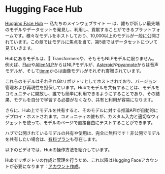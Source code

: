 # Hugging Face Hub

[Hugging Face Hub](https://huggingface.co/) –- 私たちのメインウェブサイト –- は、誰もが新しい最先端のモデルやデータセットを発見し、利用し、貢献することができるプラットフォームです。様々なモデルをホストしており、10,000以上のモデルが一般に公開されています。この章ではモデルに焦点を当て、第5章ではデータセットについて見ていきます。

Hubにあるモデルは、🤗 Transformersや、そもそもNLPモデルに限りません。例えば、[Flair](https://github.com/flairNLP/flair)や[AllenNLP](https://github.com/allenai/allennlp)からはNLPモデルが、[Asteroid](https://github.com/asteroid-team/asteroid)や[pyannote](https://github.com/pyannote/pyannote-audio)からは音声モデルが、そして[timm](https://github.com/rwightman/pytorch-image-models)からは画像モデルがそれぞれ寄贈されています。 

これらのモデルはそれぞれGitリポジトリとしてホストされており、バージョン管理および再現性を担保しています。Hubでモデルを共有することは、モデルをコミュニティに開放し、誰でも簡単に利用できるようにすることであり、その結果、モデルを自分で学習する必要がなくなり、共有と利用が容易になります。

さらに、Hub上でモデルを共有すると、そのモデルに対する推論APIが自動的にデプロイ・ホストされます。コミュニティの誰もが、カスタム入力と適切なウィジェットを使って、モデルのページで直接自由にテストすることができます。

ハブで公開されているモデルの共有や使用は、完全に無料です！非公開でモデルを共有したい場合は、[有料プラン](https://huggingface.co/pricing)も存在します。

以下のビデオでは、Hubの操作方法を紹介しています。

<Youtube id="XvSGPZFEjDY"/>

Hubでリポジトリの作成と管理を行うため、これ以降はHugging Faceアカウントが必要になります：[アカウント作成](https://huggingface.co/join)。